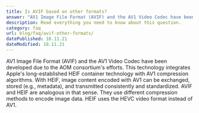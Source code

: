 ```yaml
---
title: Is AVIF based on other formats?
answer: "AV1 Image File Format (AVIF) and the AV1 Video Codec have been developed due to the AOM consortium's efforts. This technology integrates Apple's long-established HEIF container technology with AV1 compression algorithms. With HEIF, image content encoded with AV1 can be exchanged, stored (e.g., metadata), and transmitted consistently and standardized. AVIF and HEIF are analogous in that sense. They use different compression methods to encode image data. HEIF uses the HEVC video format instead of AV1."
description: Read everything you need to know about this question.
category: faq
url: blog/faq/avif-other-formats/
datePublished: 18.11.21
dateModified: 18.11.21
---
```


AV1 Image File Format (AVIF) and the AV1 Video Codec have been developed due to the AOM consortium's efforts. This technology integrates Apple's long-established HEIF container technology with AV1 compression algorithms. With HEIF, image content encoded with AV1 can be exchanged, stored (e.g., metadata), and transmitted consistently and standardized. AVIF and HEIF are analogous in that sense. They use different compression methods to encode image data. HEIF uses the HEVC video format instead of AV1.
